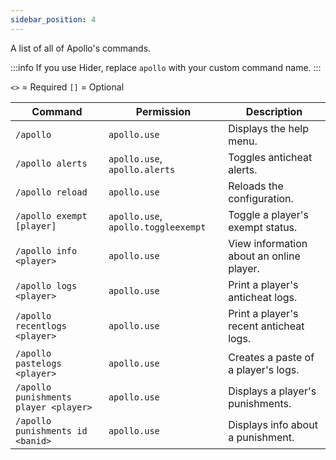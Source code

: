 ```yaml
---
sidebar_position: 4
---
```


A list of all of Apollo's commands.

:::info
If you use Hider, replace `apollo` with your custom command name.
:::

`<>` = Required `[]` = Optional

Command                               | Permission                          | Description
------------------------------------- | ----------------------------------- | ---------------------------------------------
`/apollo`                             | `apollo.use`                        | Displays the help menu.
`/apollo alerts`                      | `apollo.use`, `apollo.alerts`       | Toggles anticheat alerts.
`/apollo reload`                      | `apollo.use`                        | Reloads the configuration.
`/apollo exempt [player]`             | `apollo.use`, `apollo.toggleexempt` | Toggle a player's exempt status.
`/apollo info <player>`               | `apollo.use`                        | View information about an online player.
`/apollo logs <player>`               | `apollo.use`                        | Print a player's anticheat logs.
`/apollo recentlogs <player>`         | `apollo.use`                        | Print a player's recent anticheat logs.
`/apollo pastelogs <player>`          | `apollo.use`                        | Creates a paste of a player's logs.
`/apollo punishments player <player>` | `apollo.use`                        | Displays a player's punishments.
`/apollo punishments id <banid>`      | `apollo.use`                        | Displays info about a punishment.